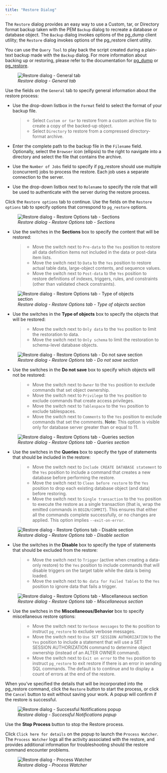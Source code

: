 ```yaml
---
title: "Restore Dialog"
---
```


<div id="restore_dialog" class="registered_link"></div>

The `Restore` dialog provides an easy way to use a Custom, tar, or Directory format backup taken with the PEM `Backup` dialog to recreate a database or database object. The `Backup` dialog invokes options of the pg_dump client utility; the `Restore` dialog invokes options of the pg_restore client utility.

You can use the `Query Tool` to play back the script created during a plain-text backup made with the `Backup` dialog. For more information about backing up or restoring, please refer to the documentation for [pg_dump](https://www.postgresql.org/docs/current/static/app-pgdump.html) or [pg_restore](https://www.postgresql.org/docs/current/static/app-pgrestore.html).

<figure><img src="../images/restore_general.png" class="align-center" alt="Restore dialog - General tab" /><figcaption aria-hidden="true"><em>Restore dialog - General tab</em></figcaption></figure>

Use the fields on the `General` tab to specify general information about the restore process:

-   Use the drop-down listbox in the `Format` field to select the format of your backup file.

    > -   Select `Custom or tar` to restore from a custom archive file to create a copy of the backed-up object.
    > -   Select `Directory` to restore from a compressed directory-format archive.

-   Enter the complete path to the backup file in the `Filename` field. Optionally, select the `Browser` icon (ellipsis) to the right to navigate into a directory and select the file that contains the archive.

-   Use the `Number of Jobs` field to specify if pg_restore should use multiple (concurrent) jobs to process the restore. Each job uses a separate connection to the server.

-   Use the drop-down listbox next to `Rolename` to specify the role that will be used to authenticate with the server during the restore process.

Click the `Restore options` tab to continue. Use the fields on the `Restore options` tab to specify options that correspond to `pg_restore` options.

<figure><img src="../images/restore_sections.png" class="align-center" alt="Restore dialog - Restore Options tab - Sections" /><figcaption aria-hidden="true"><em>Restore dialog - Restore Options tab - Sections</em></figcaption></figure>

-   Use the switches in the **Sections** box to specify the content that will be restored:

    > -   Move the switch next to `Pre-data` to the `Yes` position to restore all data definition items not included in the data or post-data item lists.
    > -   Move the switch next to `Data` to the `Yes` position to restore actual table data, large-object contents, and sequence values.
    > -   Move the switch next to `Post-data` to the `Yes` position to restore definitions of indexes, triggers, rules, and constraints (other than validated check constraints).

<figure><img src="../images/restore_objects.png" class="align-center" alt="Restore dialog - Restore Options tab - Type of objects section" /><figcaption aria-hidden="true"><em>Restore dialog - Restore Options tab - Type of objects section</em></figcaption></figure>

-   Use the switches in the **Type of objects** box to specify the objects that will be restored:

    > -   Move the switch next to `Only data` to the `Yes` position to limit the restoration to data.
    > -   Move the switch next to `Only schema` to limit the restoration to schema-level database objects.

<figure><img src="../images/restore_do_not_save.png" class="align-center" alt="Restore dialog - Restore Options tab - Do not save section" /><figcaption aria-hidden="true"><em>Restore dialog - Restore Options tab - Do not save section</em></figcaption></figure>

-   Use the switches in the **Do not save** box to specify which objects will not be restored:

    > -   Move the switch next to `Owner` to the `Yes` position to exclude commands that set object ownership.
    > -   Move the switch next to `Privilege` to the `Yes` position to exclude commands that create access privileges.
    > -   Move the switch next to `Tablespace` to the `Yes` position to exclude tablespaces.
    > -   Move the switch next to `Comments` to the `Yes` position to exclude commands that set the comments. **Note:** This option is visible only for database server greater than or equal to 11.

<figure><img src="../images/restore_queries.png" class="align-center" alt="Restore dialog - Restore Options tab - Queries section" /><figcaption aria-hidden="true"><em>Restore dialog - Restore Options tab - Queries section</em></figcaption></figure>

-   Use the switches in the **Queries** box to specify the type of statements that should be included in the restore:

    > -   Move the switch next to `Include CREATE DATABASE statement` to the `Yes` position to include a command that creates a new database before performing the restore.
    > -   Move the switch next to `Clean before restore` to the `Yes` position to drop each existing database object (and data) before restoring.
    > -   Move the switch next to `Single transaction` to the `Yes` position to execute the restore as a single transaction (that is, wrap the emitted commands in `BEGIN/COMMIT`). This ensures that either all the commands complete successfully, or no changes are applied. This option implies `--exit-on-error`.

<figure><img src="../images/restore_disable.png" class="align-center" alt="Restore dialog - Restore Options tab - Disable section" /><figcaption aria-hidden="true"><em>Restore dialog - Restore Options tab - Disable section</em></figcaption></figure>

-   Use the switches in the **Disable** box to specify the type of statements that should be excluded from the restore:

    > -   Move the switch next to `Trigger` (active when creating a data-only restore) to the `Yes` position to include commands that will disable triggers on the target table while the data is being loaded.
    > -   Move the switch next to `No data for Failed Tables` to the `Yes` position to ignore data that fails a trigger.

<figure><img src="../images/restore_miscellaneous.png" class="align-center" alt="Restore dialog - Restore Options tab - Miscellaneous section" /><figcaption aria-hidden="true"><em>Restore dialog - Restore Options tab - Miscellaneous section</em></figcaption></figure>

-   Use the switches in the **Miscellaneous/Behavior** box to specify miscellaneous restore options:

    > -   Move the switch next to `Verbose messages` to the `No` position to instruct `pg_restore` to exclude verbose messages.
    > -   Move the switch next to `Use SET SESSION AUTHORIZATION` to the `Yes` position to include a statement that will use a SET SESSION AUTHORIZATION command to determine object ownership (instead of an ALTER OWNER command).
    > -   Move the switch next to `Exit on error` to the `Yes` position to instruct `pg_restore` to exit restore if there is an error in sending SQL commands. The default is to continue and to display a count of errors at the end of the restore.

When you’ve specified the details that will be incorporated into the pg_restore command, click the `Restore` button to start the process, or click the `Cancel` button to exit without saving your work. A popup will confirm if the restore is successful.

<figure><img src="../images/restore_messages.png" class="align-center" alt="Restore dialog - Successful Notifications popup" /><figcaption aria-hidden="true"><em>Restore dialog - Successful Notifications popup</em></figcaption></figure>

Use the **Stop Process** button to stop the Restore process.

Click `Click here for details` on the popup to launch the `Process Watcher`. The `Process Watcher` logs all the activity associated with the restore, and provides additional information for troubleshooting should the restore command encounter problems.

<figure><img src="../images/restore_process_watcher.png" class="align-center" alt="Restore dialog - Process Watcher" /><figcaption aria-hidden="true"><em>Restore dialog - Process Watcher</em></figcaption></figure>

